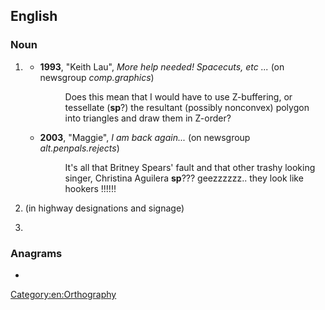 {{also|Sp|SP|sp.|s/p|Sp.|s.p.|ś.p.|␠}}
==English==

===Noun===
{{en-noun|?}}

# {{abbreviation of|spelling|lang=en}} {{qualifier|often used when correcting or questioning one's own spelling}}
#* '''1993''', "Keith Lau", ''More help needed! Spacecuts, etc ...'' (on newsgroup ''comp.graphics'')
#*: Does this mean that I would have to use Z-buffering, or tessellate ('''sp'''?) the resultant (possibly nonconvex) polygon into triangles and draw them in Z-order?
#* '''2003''', "Maggie", ''I am back again...'' (on newsgroup ''alt.penpals.rejects'')
#*: It's all that Britney Spears' fault and that other trashy looking singer, Christina Aguilera '''sp'''??? geezzzzzz.. they look like hookers !!!!!!
# {{abbreviation of|spur|lang=en}} (in highway designations and signage)
# {{abbreviation of|special|lang=en}} {{rfex|lang=en}}

===Anagrams===
* {{anagrams|en|a=ps|P's|P.S.|PS|PS.|Ps|Ps.|p's|p**s|p.s.|ps|ps.}}

[[Category:en:Orthography]]